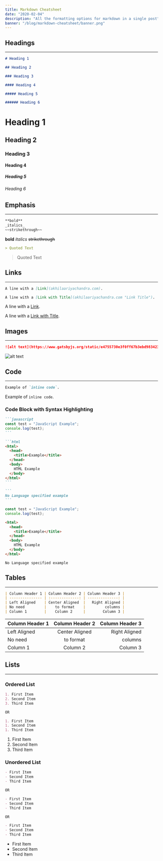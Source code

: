 ```yaml
---
title: Markdown Cheatsheet
date: "2020-02-04"
description: "All the formatting options for markdown in a single post"
banner: "/blog/markdown-cheatsheet/banner.png"
---
```


## Headings

---

```markdown
# Heading 1

## Heading 2

### Heading 3

#### Heading 4

##### Heading 5

###### Heading 6
```

# Heading 1

## Heading 2

### Heading 3

#### Heading 4

##### Heading 5

###### Heading 6

## Emphasis

---

```markdown
**bold**
_italics_
~~strikethrough~~
```

**bold**
_italics_
~~strikethrough~~

```markdown
> Quoted Text
```

> Quoted Text

## Links

---

```markdown
A line with a [Link](akhilaariyachandra.com).

A line with a [Link with Title](akhilaariyachandra.com "Link Title").
```

A line with a [Link](akhilaariyachandra.com).

A line with a [Link with Title](akhilaariyachandra.com "Link Title").

## Images

---

```markdown
![alt text](https://www.gatsbyjs.org/static/e4755730e3f0ff67b3ebd98342371e7d/a3df1/gradient.jpg "Image Title")
```

![alt text](https://www.gatsbyjs.org/static/e4755730e3f0ff67b3ebd98342371e7d/a3df1/gradient.jpg "Image Title")

## Code

---

```markdown
Example of `inline code`.
```

Example of `inline code`.

### Code Block with Syntax Highlighting

````markdown
```javascript
const test = "JavaScript Example";
console.log(test);
```

```html
<html>
  <head>
    <title>Example</title>
  </head>
  <body>
    HTML Example
  </body>
</html>
```

```
No Language specified example
```
````

```javascript
const test = "JavaScript Example";
console.log(test);
```

```html
<html>
  <head>
    <title>Example</title>
  </head>
  <body>
    HTML Example
  </body>
</html>
```

```
No Language specified example
```

## Tables

---

```markdown
| Column Header 1 | Column Header 2 | Column Header 3 |
| --------------- | :-------------: | --------------: |
| Left Aligned    | Center Aligned  |   Right Aligned |
| No need         |    to format    |         columns |
| Column 1        |    Column 2     |        Column 3 |
```

| Column Header 1 | Column Header 2 | Column Header 3 |
| --------------- | :-------------: | --------------: |
| Left Aligned    | Center Aligned  |   Right Aligned |
| No need         |    to format    |         columns |
| Column 1        |    Column 2     |        Column 3 |

## Lists

---

### Ordered List

```markdown
1. First Item
2. Second Item
3. Third Item

OR

1. First Item
1. Second Item
1. Third Item
```

1. First Item
2. Second Item
3. Third Item

### Unordered List

```markdown
- First Item
- Second Item
- Third Item

OR

- First Item
- Second Item
- Third Item

OR

- First Item
- Second Item
- Third Item
```

- First Item
- Second Item
- Third Item
